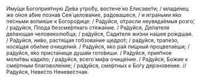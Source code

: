 Иму́щи Богоприя́тную Де́ва утро́бу, востече́ ко Елисаве́ти; / младе́нец же о́ноя а́бие позна́в Сея́ целова́ние, ра́довашеся, / и игра́ньми я́ко пе́сньми вопия́ше к Богоро́дице: / Ра́дуйся, о́трасли неувяда́емыя розго́; / ра́дуйся, Плода́ безсме́ртнаго стяжа́ние. / Ра́дуйся, Де́лателя де́лающая человеколю́бца; / ра́дуйся, Сади́теля жи́зни на́шея ро́ждшая. / Ра́дуйся, ни́во, растя́щая гобзова́ние щедро́т; / ра́дуйся, трапе́зо, нося́щая оби́лие очище́ний. / Ра́дуйся, я́ко рай пи́щный процвета́еши; / ра́дуйся, я́ко приста́нище душа́м гото́виши. / Ра́дуйся, прия́тное моли́твы кади́ло; / ра́дуйся, всего́ ми́ра очище́ние. / Ра́дуйся, Бо́жие к сме́ртным благоволе́ние; / ра́дуйся, сме́ртных к Бо́гу дерзнове́ние. // Ра́дуйся, Неве́сто Неневе́стная.
